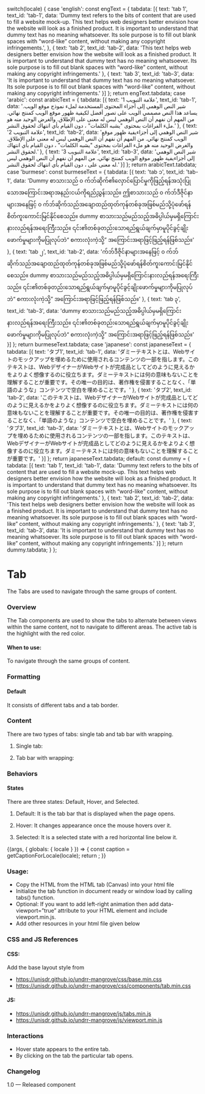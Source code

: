 
  switch(locale) {
    case 'english': const engText = { tabdata: [{
      text: 'tab 1',
      text_id: 'tab-1',
      data: 'Dummy text refers to the bits of content that are used to fill a website mock-up. This text helps web designers better envision how the website will look as a finished product. It is important to understand that dummy text has no meaning whatsoever. Its sole purpose is to fill out blank spaces with “word-like” content, without making any copyright infringements.',
    },
    {
      text: 'tab 2',
      text_id: 'tab-2',
       data: 'This text helps web designers better envision how the website will look as a finished product. It is important to understand that dummy text has no meaning whatsoever. Its sole purpose is to fill out blank spaces with “word-like” content, without making any copyright infringements.'
    },
    {
      text: 'tab 3',
      text_id: 'tab-3',
      data: 'It is important to understand that dummy text has no meaning whatsoever. Its sole purpose is to fill out blank spaces with “word-like” content, without making any copyright infringements.'
    }]
    }; return engText.tabdata;
    case 'arabic': const arabicText = { tabdata: [{
      text: 'علامة التبويب 1',
      text_id: 'tab-1',
      data: 'شير النص الوهمي إلى أجزاء المحتوى المستخدمة لملء نموذج موقع الويب. يساعد هذا النص مصممي الويب على تصور أفضل لكيفية ظهور موقع الويب كمنتج نهائي. من المهم أن نفهم أن النص الوهمي ليس له معنى على الإطلاق. والغرض الوحيد منه هو ملء الفراغات بمحتوى "يشبه الكلمات" ، دون القيام بأي انتهاك لحقوق النشر.'
    },
    {
      text: 'علامة التبويب 2',
      text_id: 'tab-2',
      data: 'شير النص الوهمي إلى أجزاءيفية ظهور موقع الويب كمنتج نهائي. من المهم أن نفهم أن النص الوهمي ليس له معنى على الإطلاق. والغرض الوحيد منه هو ملء الفراغات بمحتوى "يشبه الكلمات" ، دون القيام بأي انتهاك لحقوق النشر.'
    },
    {
      text: 'علامة التبويب 3',
      text_id: 'tab-3',
      data: 'شير النص الوهمي إلى أجزاءيفية ظهور موقع الويب كمنتج نهائي. من المهم أن نفهم أن النص الوهمي ليس له معنى على ، دون القيام بأي انتهاك لحقوق النشر.'
    }]
    }; return arabicText.tabdata;
    case 'burmese': const burmeseText = { tabdata: [{
      text: 'tab ၁',
      text_id: 'tab-1',
      data: 'Dummy စာသားသည် ၀ က်ဘ်ဆိုက်၏လှောင်ပြောင်မှုကိုဖြည့်ရန်အသုံးပြုသောအကြောင်းအရာအနည်းငယ်ကိုရည်ညွှန်းသည်။ ဤစာသားသည် ၀ က်ဘ်ဒီဇိုင်နာများအနေဖြင့် ၀ က်ဘ်ဆိုက်သည်အချောထည်ထုတ်ကုန်တစ်ခုအဖြစ်မည်သို့ပုံဖော်ရန်စိတ်ကူးကောင်းမြင်နိုင်စေသည်။ dummy စာသားသည်မည်သည့်အဓိပ္ပါယ်မှမရှိကြောင်းနားလည်ရန်အရေးကြီးသည်။ ၎င်း၏တစ်ခုတည်းသောရည်ရွယ်ချက်မှာမူပိုင်ခွင့်ချိုးဖောက်မှုများကိုမပြုလုပ်ဘဲ“ စကားလုံးကဲ့သို့” အကြောင်းအရာဖြင့်ဖြည့်ရန်ဖြစ်သည်။'
    },
    {
      text: 'tab ၂',
      text_id: 'tab-2',
       data: 'က်ဘ်ဒီဇိုင်နာများအနေဖြင့် ၀ က်ဘ်ဆိုက်သည်အချောထည်ထုတ်ကုန်တစ်ခုအဖြစ်မည်သို့ပုံဖော်ရန်စိတ်ကူးကောင်းမြင်နိုင်စေသည်။ dummy စာသားသည်မည်သည့်အဓိပ္ပါယ်မှမရှိကြောင်းနားလည်ရန်အရေးကြီးသည်။ ၎င်း၏တစ်ခုတည်းသောရည်ရွယ်ချက်မှာမူပိုင်ခွင့်ချိုးဖောက်မှုများကိုမပြုလုပ်ဘဲ“ စကားလုံးကဲ့သို့” အကြောင်းအရာဖြင့်ဖြည့်ရန်ဖြစ်သည်။'
    },
    {
      text: 'tab ၃',
      text_id: 'tab-3',
       data: 'dummy စာသားသည်မည်သည့်အဓိပ္ပါယ်မှမရှိကြောင်းနားလည်ရန်အရေးကြီးသည်။ ၎င်း၏တစ်ခုတည်းသောရည်ရွယ်ချက်မှာမူပိုင်ခွင့်ချိုးဖောက်မှုများကိုမပြုလုပ်ဘဲ“ စကားလုံးကဲ့သို့” အကြောင်းအရာဖြင့်ဖြည့်ရန်ဖြစ်သည်။'
    }]
    }; return burmeseText.tabdata;
    case 'japanese': const japaneseText = { tabdata: [{
      text: 'タブ1',
      text_id: 'tab-1',
       data: 'ダミーテキストとは、Webサイトのモックアップを埋めるために使用されるコンテンツの一部を指します。このテキストは、WebデザイナーがWebサイトが完成品としてどのように見えるかをよりよく想像するのに役立ちます。ダミーテキストには何の意味もないことを理解することが重要です。その唯一の目的は、著作権を侵害することなく、「単語のような」コンテンツで空白を埋めることです。'
    },
    {
      text: 'タブ2',
      text_id: 'tab-2',
      data: 'このテキストは、WebデザイナーがWebサイトが完成品としてどのように見えるかをよりよく想像するのに役立ちます。ダミーテキストには何の意味もないことを理解することが重要です。その唯一の目的は、著作権を侵害することなく、「単語のような」コンテンツで空白を埋めることです。'
    },
    {
      text: 'タブ3',
      text_id: 'tab-3',
     data: 'ダミーテキストとは、Webサイトのモックアップを埋めるために使用されるコンテンツの一部を指します。このテキストは、WebデザイナーがWebサイトが完成品としてどのように見えるかをよりよく想像するのに役立ちます。ダミーテキストには何の意味もないことを理解することが重要です。'
    }]
    }; return japaneseText.tabdata;
    default:
      const dummy =  { tabdata: [{
      text: 'tab 1',
      text_id: 'tab-1',
      data: 'Dummy text refers to the bits of content that are used to fill a website mock-up. This text helps web designers better envision how the website will look as a finished product. It is important to understand that dummy text has no meaning whatsoever. Its sole purpose is to fill out blank spaces with “word-like” content, without making any copyright infringements.'
    },
    {
      text: 'tab 2',
      text_id: 'tab-2',
      data: 'This text helps web designers better envision how the website will look as a finished product. It is important to understand that dummy text has no meaning whatsoever. Its sole purpose is to fill out blank spaces with “word-like” content, without making any copyright infringements.'
    },
    {
      text: 'tab 3',
      text_id: 'tab-3',
      data: 'It is important to understand that dummy text has no meaning whatsoever. Its sole purpose is to fill out blank spaces with “word-like” content, without making any copyright infringements.'
    }]
    };
    return dummy.tabdata;
  }
};

<Meta title="Components/Tabs"  />

# Tab

The Tabs are used to navigate through the same groups of content.

### Overview
The Tab components are used to show the tabs to alternate between views within the same content, not to navigate to different areas. The active tab is the highlight with the red color.

#### When to use:

To navigate through the same groups of content.

### Formatting

#### Default
It consists of different tabs and a tab border.

### Content
There are two types of tabs: single tab and tab bar with wrapping.

1. Single tab:


2. Tab bar with wrapping:

### Behaviors

#### States
There are three states:  Default, Hover, and Selected.
1. Default: It is the tab bar that is displayed when the page opens.

2. Hover: It changes appearance once the mouse hovers over it.

3. Selected: It is a selected state with a red horizontal line below it.

<Canvas>
<Story name="Tabs">
  {(args, { globals: { locale } }) => {
    const caption = getCaptionForLocale(locale);
    return <Tab tabdata={caption} ></Tab>;
  }}
</Story>
</Canvas>

### Usage:
- Copy the HTML from the HTML tab (Canvas) into your html file
- Initialize the tab function in document ready or window load by calling tabs() function.
- Optional: If you want to add left-right animation then add data-viewport=”true” attribute to your HTML element and include viewport.min.js.
- Add other resources in your html file given below

### CSS and JS References

#### CSS:
Add the base layout style from

- https://unisdr.github.io/undrr-mangrove/css/base.min.css
- https://unisdr.github.io/undrr-mangrove/css/components/tab.min.css

#### JS:
- https://unisdr.github.io/undrr-mangrove/js/tabs.min.js
- https://unisdr.github.io/undrr-mangrove/js/viewport.min.js

### Interactions
- Hover state appears to the entire tab.
- By clicking on the tab the particular tab opens.

### Changelog
1.0 — Released component
